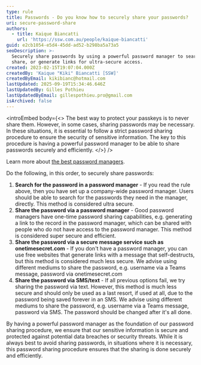 ```yaml
---
type: rule
title: Passwords - Do you know how to securely share your passwords?
uri: secure-password-share
authors:
  - title: Kaique Biancatti
    url: 'https://ssw.com.au/people/kaique-biancatti'
guid: e2cb1054-e5d4-45dd-ad52-b298ba5a73a5
seoDescription: >-
  Securely share passwords by using a powerful password manager to search,
  share, or generate links for ultra-secure access.
created: 2023-02-15T19:07:04.000Z
createdBy: 'Kaique "Kiki" Biancatti [SSW]'
createdByEmail: kikibianc@hotmail.com
lastUpdated: 2025-09-19T15:34:46.646Z
lastUpdatedBy: Gilles Pothieu
lastUpdatedByEmail: gillespothieu.pro@gmail.com
isArchived: false
---
```


<introEmbed
  body={<>
    The best way to protect your passkeys is to never share them. However, in some cases, sharing passwords may be necessary. In these situations, it is essential to follow a strict password sharing procedure to ensure the security of sensitive information. The key to this procedure is having a powerful password manager to be able to share passwords securely and efficiently.
  </>}
/>

Learn more about [the best password managers](/password-manager).

Do the following, in this order, to securely share passwords:

1. **Search for the password in a password manager** - If you read the rule above, then you have set up a company-wide password manager. Users should be able to search for the passwords they need in the manager, directly. This method is considered ultra secure.
2. **Share the password via a password manager** - Good password managers have one-time password sharing capabilities, e.g. generating a link to the record in the password manager, which can be shared with people who do not have access to the password manager. This method is considered super secure and efficient.
3. **Share the password via a secure message service such as onetimesecret.com** - If you don't have a password manager, you can use free websites that generate links with a message that self-destructs, but this method is considered much less secure. We advise using different mediums to share the password, e.g. username via a Teams message, password via onetimesecret.com
4. **Share the password via SMS/text** - If all previous options fail, we try sharing the password via text. However, this method is much less secure and should only be used as a last resort, if used at all, due to the password being saved forever in an SMS. We advise using different mediums to share the password, e.g. username via a Teams message, password via SMS. The password should be changed after it's all done.

By having a powerful password manager as the foundation of our password sharing procedure, we ensure that our sensitive information is secure and protected against potential data breaches or security threats. While it is always best to avoid sharing passwords, in situations where it is necessary, this password sharing procedure ensures that the sharing is done securely and efficiently.
